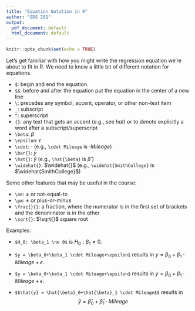 ---
title: "Equation Notation in R"
author: "SDS 291"
output:
  pdf_document: default
  html_document: default
---

```{r setup, include=FALSE}
knitr::opts_chunk$set(echo = TRUE)
```

Let's get familiar with how you might write the regression equation we're about to fit in R. We need to know a little bit of different notation for equations.

* `$`: begin and end the equation. 
* `$$`: before and after the equation put the equation in the center of a new line
* `\`: precedes any symbol, accent, operator, or other non-text item
* `_`: subscript
* `^`: superscript
* `{}`: any text that gets an accent (e.g., see *hat*) or to denote explicitly a word after a subscript/superscript
* `\beta`: $\beta$
* `\epsilon`: $\epsilon$
* `\cdot`: $\cdot$ (e.g., `\cdot Mileage` is $\cdot Mileage$)
* `\bar{}`: $\bar{y}$
* `\hat{}`: $\hat{y}$ (e.g., `\hat{\beta}` is $\hat{\beta}$ )
* `\widehat{}`: $\widehat{}$ (e.g., `\widehat{SmithCollege}` is $\widehat{SmithCollege}$)


Some other features that may be useful in the course:

* `\ne`: $\ne$ or not-equal-to
* `\pm`: $\pm$ or plus-or-minus 
* `\frac{}{}`: a fraction, where the numerator is in the first set of brackets and the denominator is in the other
* `\sqrt{}`: $\sqrt{}$ square root


Examples:

- `$H_0: \beta_1 \ne 0$` is $H_0: \beta_1 \ne 0$.
- `$y = \beta_0+\beta_1 \cdot Mileage+\epsilon$` results in $y = \beta_0+\beta_1 \cdot Mileage+\epsilon$.
- `$y = \beta_0+\beta_1 \cdot Mileage+\epsilon$` results in $y = \beta_0+\beta_1 \cdot Mileage+\epsilon$.

- `$$\hat{y} = \hat{\beta}_0+\hat{\beta}_1 \cdot Mileage$$` results in 
$$\hat{y} = \hat{\beta}_0+\hat{\beta}_1 \cdot Mileage$$
